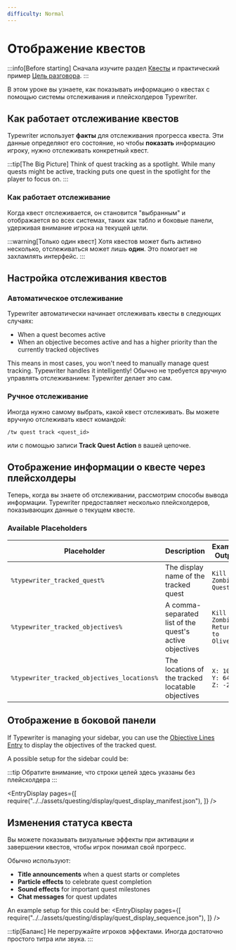 ```yaml
---
difficulty: Normal
---
```



# Отображение квестов
:::info[Before starting]
Сначала изучите раздел [Квесты](./index.mdx) и практический пример [Цель разговора](./01-talk-objective.mdx).
:::

В этом уроке вы узнаете, как показывать информацию о квестах с помощью системы отслеживания и плейсхолдеров Typewriter.


## Как работает отслеживание квестов
Typewriter использует **факты** для отслеживания прогресса квеста. Эти данные определяют его состояние, но чтобы **показать** информацию игроку, нужно отслеживать конкретный квест.

:::tip[The Big Picture]
Think of quest tracking as a spotlight. While many quests might be active, tracking puts one quest in the spotlight for the player to focus on.
:::

### Как работает отслеживание
Когда квест отслеживается, он становится "выбранным" и отображается во всех системах, таких как табло и боковые панели, удерживая внимание игрока на текущей цели.


:::warning[Только один квест]
Хотя квестов может быть активно несколько, отслеживаться может лишь **один**. Это помогает не захламлять интерфейс.
:::

## Настройка отслеживания квестов

### Автоматическое отслеживание
Typewriter автоматически начинает отслеживать квесты в следующих случаях:
- When a quest becomes active
- When an objective becomes active and has a higher priority than the currently tracked objectives

This means in most cases, you won't need to manually manage quest tracking. Typewriter handles it intelligently!
Обычно не требуется вручную управлять отслеживанием: Typewriter делает это сам.
<Deopasity default={0.6} hover={1}>

### Ручное отслеживание
Иногда нужно самому выбрать, какой квест отслеживать.
Вы можете вручную отслеживать квест командой:
```
/tw quest track <quest_id>
```
или с помощью записи **Track Quest Action** в вашей цепочке.

</Deopasity>

## Отображение информации о квесте через плейсхолдеры

Теперь, когда вы знаете об отслеживании, рассмотрим способы вывода информации. Typewriter предоставляет несколько плейсхолдеров, показывающих данные о текущем квесте.

### Available Placeholders

| Placeholder | Description | Example Output |
|-------------|-------------|----------------|
| `%typewriter_tracked_quest%` | The display name of the tracked quest | `Kill Zombie Quest` |
| `%typewriter_tracked_objectives%` | A comma-separated list of the quest's active objectives | `Kill 2 Zombies, Return to Oliver` |
| `%typewriter_tracked_objectives_locations%` | The locations of the tracked locatable objectives | `X: 100, Y: 64, Z: -200` |

## Отображение в боковой панели

If Typewriter is managing your sidebar, you can use the [Objective Lines Entry](../../../adapters/BasicAdapter/entries/quest/objective_lines.mdx) to display the objectives of the tracked quest.

A possible setup for the sidebar could be:

:::tip
Обратите внимание, что строки целей здесь указаны без плейсхолдера
:::

<EntryDisplay pages={[
    require("../../assets/questing/display/quest_display_manifest.json"),
]} />

## Изменения статуса квеста

Вы можете показывать визуальные эффекты при активации и завершении квестов, чтобы игрок понимал свой прогресс.

Обычно используют:
- **Title announcements** when a quest starts or completes
- **Particle effects** to celebrate quest completion
- **Sound effects** for important quest milestones
- **Chat messages** for quest updates

An example setup for this could be:
<EntryDisplay pages={[
    require("../../assets/questing/display/quest_display_sequence.json"),
]} />

:::tip[Баланс]
Не перегружайте игроков эффектами. Иногда достаточно простого титра или звука.
:::

